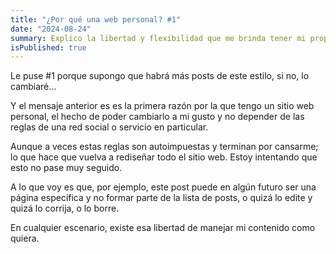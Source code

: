 ```yaml
---
title: "¿Por qué una web personal? #1"
date: "2024-08-24"
summary: Explico la libertad y flexibilidad que me brinda tener mi propio sitio web, permitiéndome modificar, editar o eliminar el contenido a mi gusto
isPublished: true
---
```


<Message inPost title="Razón #1">
  Le puse #1 porque supongo que habrá más posts de este estilo, si no, lo cambiaré…
</Message>

Y el mensaje anterior es es la primera razón por la que tengo un sitio web personal, el hecho de poder cambiarlo a mi gusto y no depender de las reglas de una red social o servicio en particular.

Aunque a veces estas reglas son autoimpuestas y terminan por cansarme; lo que hace que vuelva a rediseñar todo el sitio web. Estoy intentando que esto no pase muy seguido. 

A lo que voy es que, por ejemplo, este post puede en algún futuro ser una página específica y no formar parte de la lista de posts, o quizá lo edite y quizá lo corrija, o lo borre. 

En cualquier escenario, existe esa libertad de manejar mi contenido como quiera.